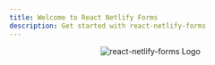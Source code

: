 ```yaml
---
title: Welcome to React Netlify Forms
description: Get started with react-netlify-forms
---
```



<center>
  <img
    src='favicon.png'
    alt='react-netlify-forms Logo'
    style={{ padding: '1rem 0.5rem 0rem 0.5rem', maxHeight: '120px' }}
  />
</center>

<Readme />
